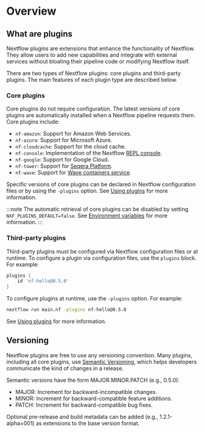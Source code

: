 
# Overview

## What are plugins

Nextflow plugins are extensions that enhance the functionality of Nextflow. They allow users to add new capabilities and integrate with external services without bloating their pipeline code or modifying Nextflow itself.

There are two types of Nextflow plugins: core plugins and third-party plugins. The main features of each plugin type are described below.

<h3>Core plugins</h3>

Core plugins do not require configuration. The latest versions of core plugins are automatically installed when a Nextflow pipeline requests them. Core plugins include:

* `nf-amazon`: Support for Amazon Web Services.
* `nf-azure`: Support for Microsoft Azure.
* `nf-cloudcache`: Support for the cloud cache.
* `nf-console`: Implementation of the Nextflow [REPL console](https://seqera.io/blog/introducing-nextflow-console/).
* `nf-google`: Support for Google Cloud.
* `nf-tower`: Support for [Seqera Platform](https://seqera.io/platform/).
* `nf-wave`: Support for [Wave containers service](https://seqera.io/wave/).

Specific versions of core plugins can be declared in Nextflow configuration files or by using the `-plugins` option. See [Using plugins][using-plugins-page] for more information.

:::note
The automatic retrieval of core plugins can be disabled by setting `NXF_PLUGINS_DEFAULT=false`. See [Environment variables][dev-plugins-env-vars] for more information.
:::

<h3>Third-party plugins</h3>

Third-party plugins must be configured via Nextflow configuration files or at runtime. To configure a plugin via configuration files, use the `plugins` block. For example:

```groovy
plugins {
    id 'nf-hello@0.5.0'
}
```

To configure plugins at runtime, use the `-plugins` option. For example:

```bash
nextflow run main.nf -plugins nf-hello@0.5.0
```

See [Using plugins][using-plugins-page] for more information.

## Versioning

Nextflow plugins are free to use any versioning convention. Many plugins, including all core plugins, use [Semantic Versioning](https://semver.org/), which helps developers communicate the kind of changes in a release.

Semantic versions have the form MAJOR.MINOR.PATCH (e.g., 0.5.0):

* MAJOR: Increment for backward-incompatible changes.
* MINOR: Increment for backward-compatible feature additions.
* PATCH: Increment for backward-compatible bug fixes.

Optional pre-release and build metadata can be added (e.g., 1.2.1-alpha+001) as extensions to the base version format.

[dev-plugins-env-vars]: /nextflow_docs/nextflow_repo/docs/plugins/developing-plugins.mdx#environment-variables
[using-plugins-page]: /nextflow_docs/nextflow_repo/docs/plugins/using-plugins.mdx
